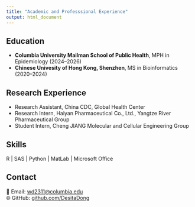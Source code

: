 ```yaml
---
title: "Academic and Professsional Experience"
output: html_document
---
```


## Education
- **Columbia University Mailman School of Public Health**, MPH in Epidemiology (2024–2026)
- **Chinese Univesity of Hong Kong, Shenzhen**, MS in Bioinformatics (2020–2024)

## Research Experience
- Research Assistant, China CDC, Global Health Center
- Research Intern, Haiyan Pharmaceutical Co., Ltd., Yangtze River Pharmaceutical Group
- Student Intern, Cheng JIANG Molecular and Cellular Engineering Group

## Skills
R | SAS | Python | MatLab | Microsoft Office

## Contact
📧 Email: [wd2311@columbia.edu](mailto:wd2311@columbia.edu)  
🌐 GitHub: [github.com/DesitaDong](https://github.com/DesitaDong)
